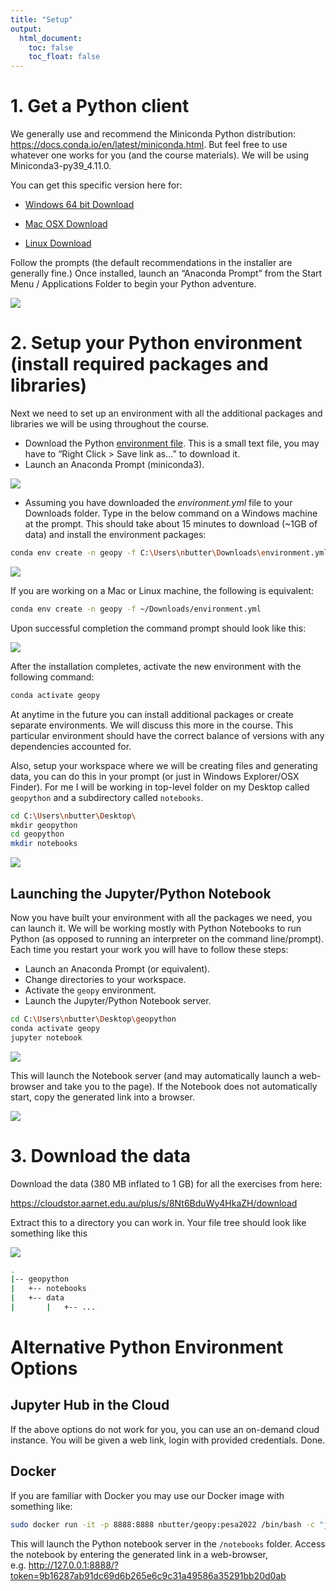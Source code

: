 ```yaml
---
title: "Setup"
output:
  html_document:
    toc: false
    toc_float: false
---
```



# 1. Get a Python client
We generally use and recommend the Miniconda Python distribution: [https://docs.conda.io/en/latest/miniconda.html](https://docs.conda.io/en/latest/miniconda.html). But feel free to use whatever one works for you (and the course materials). We will be using Miniconda3-py39_4.11.0.

You can get this specific version here for:

* [Windows 64 bit Download](https://repo.anaconda.com/miniconda/Miniconda3-py39_4.11.0-Windows-x86_64.exe)

* [Mac OSX Download](https://repo.anaconda.com/miniconda/Miniconda3-py39_4.11.0-MacOSX-x86_64.pkg)

* [Linux Download](https://repo.anaconda.com/miniconda/Miniconda3-py39_4.11.0-Linux-x86_64.sh)

Follow the prompts (the default recommendations in the installer are generally fine.)
Once installed, launch an "Anaconda Prompt" from the Start Menu / Applications Folder to begin your Python adventure.

![](fig/setup00.png)


# 2. Setup your Python environment (install required packages and libraries)

Next we need to set up an environment with all the additional packages and libraries we will be using throughout the course.

* Download the Python [environment file](./environment.yml). This is a small text file, you may have to "Right Click > Save link as..." to download it.
* Launch an Anaconda Prompt (miniconda3).

![](fig/setup01.png)

* Assuming you have downloaded the *environment.yml* file to your Downloads folder. Type in the below command on a Windows machine at the prompt. This should take about 15 minutes to download (~1GB of data) and install the environment packages:

```sh
conda env create -n geopy -f C:\Users\nbutter\Downloads\environment.yml
```

![](fig/setup02.png)

If you are working on a Mac or Linux machine, the following is equivalent:

```sh
conda env create -n geopy -f ~/Downloads/environment.yml
```


Upon successful completion the command prompt should look like this:

![](fig/setup03.png)


After the installation completes, activate the new environment with the following command:

```sh
conda activate geopy
```

At anytime in the future you can install additional packages or create separate environments. We will discuss this more in the course. This particular environment should have the correct balance of versions with any dependencies accounted for.

Also, setup your workspace where we will be creating files and generating data, you can do this in your prompt (or just in Windows Explorer/OSX Finder). For me I will be working in top-level folder on my Desktop called ```geopython``` and a subdirectory called ```notebooks```.

```sh
cd C:\Users\nbutter\Desktop\
mkdir geopython
cd geopython
mkdir notebooks
```

![](fig/setup-python.png)

## Launching the Jupyter/Python Notebook

Now you have built your environment with all the packages we need, you can launch it. We will be working mostly with Python Notebooks to run Python (as opposed to running an interpreter on the command line/prompt). Each time you restart your work you will have to follow these steps:

* Launch an Anaconda Prompt (or equivalent).
* Change directories to your workspace.
* Activate the ```geopy``` environment.
* Launch the Jupyter/Python Notebook server.

```sh
cd C:\Users\nbutter\Desktop\geopython
conda activate geopy
jupyter notebook
```

![](fig/jupyter.png)

This will launch the Notebook server (and may automatically launch a web-browser and take you to the page). If the Notebook does not automatically start, copy the generated link into a browser.

![](fig/jupyter_browser.png)

# 3. Download the data

Download the data (380 MB inflated to 1 GB) for all the exercises from here:

[https://cloudstor.aarnet.edu.au/plus/s/8Nt6BduWy4HkaZH/download](https://cloudstor.aarnet.edu.au/plus/s/8Nt6BduWy4HkaZH/download)

Extract this to a directory you can work in.
Your file tree should look like something like this

![](fig/setup-folder.png)


```sh
.
|-- geopython
|   +-- notebooks
|   +-- data
|       |   +-- ...
```



# Alternative Python Environment Options

## Jupyter Hub in the Cloud

If the above options do not work for you, you can use an on-demand cloud instance. You will be given a web link, login with provided credentials. Done.


## Docker

If you are familiar with Docker you may use our Docker image with something like:

```sh
sudo docker run -it -p 8888:8888 nbutter/geopy:pesa2022 /bin/bash -c "jupyter notebook --allow-root --ip=0.0.0.0 --no-browser"
```
This will launch the Python notebook server in the ```/notebooks``` folder. Access the notebook by entering the generated link in a web-browser, e.g. [http://127.0.0.1:8888/?token=9b16287ab91dc69d6b265e6c9c31a49586a35291bb20d0ab](http://127.0.0.1:8888/?token=9b16287ab91dc69d6b265e6c9c31a49586a35291bb20d0ab)
